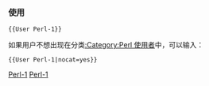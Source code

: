 {{Userbox-level
| level = 1a
| id = [[Perl]]
| info = 这个用户'''[[:Category:Perl-1 使用者|剛開始]]'''使用'''[[:Category:Perl 使用者|Perl]]'''。
| usercategory = Perl-1 使用者
| nocat = {{{nocat|}}}
}}<noinclude>[[Category:程式用戶框模板|Perl-1]]

{{brClear}}
=== 使用 ===

<tt><nowiki>{{User Perl-1}}</nowiki></tt>

如果用户不想出现在分类[[:Category:Perl 使用者]]中，可以输入：

<tt><nowiki>{{User Perl-1|nocat=yes}}</nowiki></tt>

[[Category:程式用戶框模板|Perl-1]]
</noinclude>